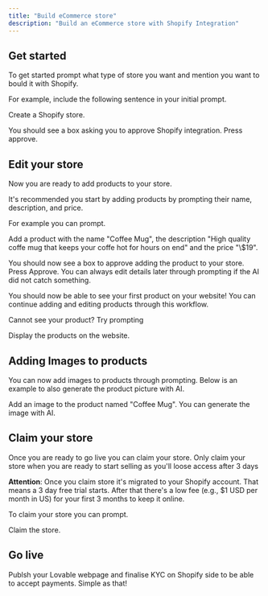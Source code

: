```yaml
---
title: "Build eCommerce store"
description: "Build an eCommerce store with Shopify Integration"
---
```


## Get started 

To get started prompt what type of store you want and mention you want to bould it with Shopify.

For example, include the following sentence in your initial prompt.

<Info>
  Create a Shopify store. 
</Info>

You should see a box asking you to approve Shopify integration. Press approve. 

## Edit your store 

Now you are ready to add products to your store. 

It's recommended you start by adding products by prompting their name, description, and price. 

For example you can prompt. 

<Info>
  Add a product with the name "Coffee Mug", the description "High quality coffe mug that keeps your coffe hot for hours on end" and the price "\$19". 
</Info>

You should now see a box to approve adding the product to your store. Press Approve. You can always edit details later through prompting if the AI did not catch something. 

You should now be able to see your first product on your website! You can continue adding and editing products through this workflow. 

Cannot see your product? Try prompting 

<Info>
  Display the products on the website. 
</Info>

## Adding Images to products

You can now add images to products through prompting. Below is an example to also generate the product picture with AI. 

<Info>
  Add an image to the product named "Coffee Mug". You can generate the image with AI. 
</Info>

## Claim your store 

Once you are ready to go live you can claim your store. Only claim your store when you are ready to start selling as you'll loose access after 3 days 

**Attention**: Once you claim store it's migrated to your Shopify account. That means a 3 day free trial starts. After that there's a low fee (e.g., \$1 USD per month in US) for your first 3 months to keep it online.  

To claim your store you can prompt.

<Info>
  Claim the store. 
</Info>

## Go live

Publsh your Lovable webpage and finalise KYC on Shopify side to be able to accept payments. Simple as that! 